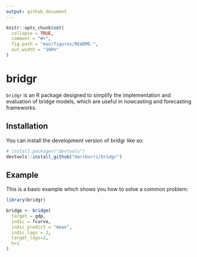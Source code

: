 ```yaml
---
output: github_document
---
```


<!-- README.md is generated from README.Rmd. Please edit that file -->

```r
knitr::opts_chunk$set(
  collapse = TRUE,
  comment = "#>",
  fig.path = "man/figures/README-",
  out.width = "100%"
)
```

# bridgr

<!-- badges: start -->
<!-- badges: end -->

`bridgr` is an R package designed to simplify the implementation and evaluation of bridge models, which are useful in nowcasting and forecasting frameworks. 


## Installation

You can install the development version of bridgr like so:

``` r
# install.packages("devtools")
devtools::install_github("marcburri/bridgr")
```

## Example

This is a basic example which shows you how to solve a common problem:

```r
library(bridgr)

bridge <- bridge(
  target = gdp, 
  indic = fcurve, 
  indic_predict = "mean", 
  indic_lags = 2, 
  target_lags=2, 
  h=1
)

```

